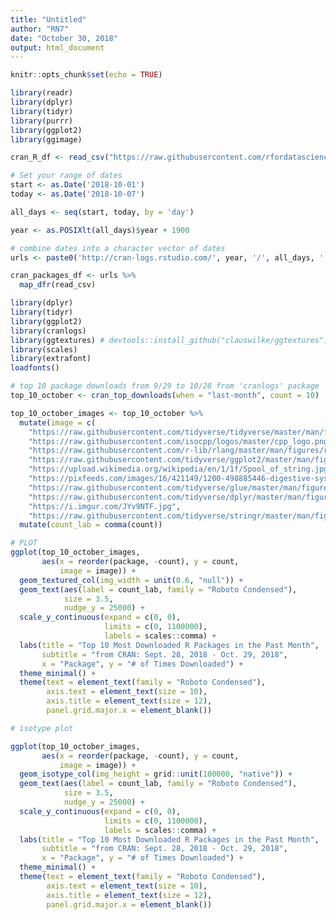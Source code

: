 ```yaml
---
title: "Untitled"
author: "RN7"
date: "October 30, 2018"
output: html_document
---
```


```r
knitr::opts_chunk$set(echo = TRUE)
```

```r
library(readr)
library(dplyr)
library(tidyr)
library(purrr)
library(ggplot2)
library(ggimage)
```



```r
cran_R_df <- read_csv("https://raw.githubusercontent.com/rfordatascience/tidytuesday/master/data/2018-10-30/r_downloads_year.csv") %>% select(-X1)
```



```r
# Set your range of dates
start <- as.Date('2018-10-01')
today <- as.Date('2018-10-07')

all_days <- seq(start, today, by = 'day')

year <- as.POSIXlt(all_days)$year + 1900

# combine dates into a character vector of dates
urls <- paste0('http://cran-logs.rstudio.com/', year, '/', all_days, '.csv.gz')

cran_packages_df <- urls %>%
  map_dfr(read_csv)
```




```r
library(dplyr)
library(tidyr)
library(ggplot2)
library(cranlogs)
library(ggtextures) # devtools::install_github("clauswilke/ggtextures")
library(scales)
library(extrafont)
loadfonts()

# top 10 package downloads from 9/29 to 10/28 from 'cranlogs' package
top_10_october <- cran_top_downloads(when = "last-month", count = 10)

top_10_october_images <- top_10_october %>% 
  mutate(image = c(
    "https://raw.githubusercontent.com/tidyverse/tidyverse/master/man/figures/logo.png",
    "https://raw.githubusercontent.com/isocpp/logos/master/cpp_logo.png",
    "https://raw.githubusercontent.com/r-lib/rlang/master/man/figures/rlang.png",
    "https://raw.githubusercontent.com/tidyverse/ggplot2/master/man/figures/logo.png",
    "https://upload.wikimedia.org/wikipedia/en/1/1f/Spool_of_string.jpg",
    "https://pixfeeds.com/images/16/421149/1200-498885446-digestive-system.jpg",
    "https://raw.githubusercontent.com/tidyverse/glue/master/man/figures/logo.png",
    "https://raw.githubusercontent.com/tidyverse/dplyr/master/man/figures/logo.png",
    "https://i.imgur.com/JYv9NTF.jpg",
    "https://raw.githubusercontent.com/tidyverse/stringr/master/man/figures/logo.png")) %>% 
  mutate(count_lab = comma(count))

# PLOT
ggplot(top_10_october_images, 
       aes(x = reorder(package, -count), y = count, 
           image = image)) +
  geom_textured_col(img_width = unit(0.6, "null")) +
  geom_text(aes(label = count_lab, family = "Roboto Condensed"), 
            size = 3.5,
            nudge_y = 25000) +
  scale_y_continuous(expand = c(0, 0),
                     limits = c(0, 1100000),
                     labels = scales::comma) +
  labs(title = "Top 10 Most Downloaded R Packages in the Past Month",
       subtitle = "from CRAN: Sept. 28, 2018 - Oct. 29, 2018",
       x = "Package", y = "# of Times Downloaded") +
  theme_minimal() +
  theme(text = element_text(family = "Roboto Condensed"),
        axis.text = element_text(size = 10),
        axis.title = element_text(size = 12),
        panel.grid.major.x = element_blank())
```

```r
# isotype plot

ggplot(top_10_october_images, 
       aes(x = reorder(package, -count), y = count, 
           image = image)) +
  geom_isotype_col(img_height = grid::unit(100000, "native")) +
  geom_text(aes(label = count_lab, family = "Roboto Condensed"), 
            size = 3.5,
            nudge_y = 25000) +
  scale_y_continuous(expand = c(0, 0),
                     limits = c(0, 1100000),
                     labels = scales::comma) +
  labs(title = "Top 10 Most Downloaded R Packages in the Past Month",
       subtitle = "from CRAN: Sept. 28, 2018 - Oct. 29, 2018",
       x = "Package", y = "# of Times Downloaded") +
  theme_minimal() +
  theme(text = element_text(family = "Roboto Condensed"),
        axis.text = element_text(size = 10),
        axis.title = element_text(size = 12),
        panel.grid.major.x = element_blank())
```

